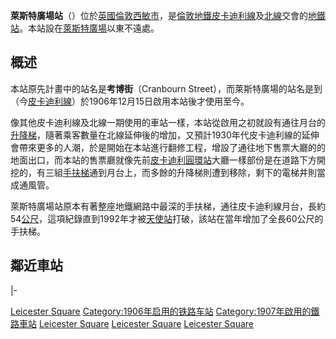 {{TfL Translations}}
{{Infobox London station
| name = 萊斯特廣場<br />Leicester Square
| symbol = underground
| image_name = LeicesterSquareTubeStation.jpg
| latitude = {{decdeg|51|30|41|N|4}}
| longitude = {{decdeg|0|07|41|W|4}}
| map_type = Central London
| map_type_zh = 倫敦市中央
| manager = [[倫敦地鐵|倫敦地鐵]]
| fare_zone = 1
| locale = [[萊斯特廣場|萊斯特廣場]]
| borough = [[西敏市|西敏市]]
| years=1906 
| events=啟用
| platforms=4
| tubeexits=38.687  }}
'''萊斯特廣場站'''（{{lang-en|Leicester Square tube station}}）位於[[英國|英國]][[倫敦|倫敦]][[西敏市|西敏市]]，是[[倫敦地鐵|倫敦地鐵]][[倫敦地鐵皮卡迪利線|皮卡迪利線]]及[[倫敦地鐵北線|北線]]交會的[[地鐵站|地鐵站]]。本站設在[[萊斯特廣場|萊斯特廣場]]以東不遠處。

== 概述 ==
本站原先計畫中的站名是'''考博街'''（Cranbourn Street），而萊斯特廣場的站名是到{{Link-en|大北方及皮卡迪利布朗普頓鐵路|Great Northern, Piccadilly and Brompton Railway}}（今[[皮卡迪利線|皮卡迪利線]]）於1906年12月15日啟用本站後才使用至今。

像其他皮卡迪利線及北線一期使用的車站一樣，本站從啟用之初就設有通往月台的[[升降梯|升降梯]]，隨著乘客數量在北線延伸後的增加，又預計1930年代皮卡迪利線的延伸會帶來更多的人潮，於是開始在本站進行翻修工程，增設了通往地下售票大廳的的地面出口，而本站的售票廳就像先前[[皮卡迪利圓環站|皮卡迪利圓環站]]大廳一樣部份是在道路下方開挖的，有三組[[手扶梯|手扶梯]]通到月台上，而多餘的升降梯則遭到移除，剩下的電梯井則當成通風管。

萊斯特廣場站原本有著整座地鐵網路中最深的手扶梯，通往皮卡迪利線月台，長約54[[公尺|公尺]]，這項紀錄直到1992年才被[[天使站|天使站]]打破，該站在當年增加了全長60公尺的手扶梯。

== 鄰近車站 ==
{{start rail box|[[File:Underground.svg|20px]] [[倫敦地鐵|倫敦地鐵]]}}
{{s-inop|[[皮卡迪利圓環站|皮卡迪利圓環站]]|往 [[厄士橋站|厄士橋]]／[[希斯洛機場1,2,3號航廈站|希斯洛1,2,3號航廈]]／[[希斯洛機場5號航廈站|5號航廈]]}}
{{s-line|[[倫敦地鐵皮卡迪利線|皮卡迪利線]]||#{{LUL color|Piccadilly}}}}
{{s-inop|[[柯芬園站|柯芬園站]]|往 [[卡克福斯特站|卡克福斯特]]}}
|-
{{s-inop|[[托登罕宮路站|托特纳姆宮路站]]|往 [[艾奇韋爾站|艾奇韋爾]]／[[米爾丘站|米爾丘]]／[[高巴內特站|高巴內特]]}}
{{s-line|[[倫敦地鐵北線|北線]]||#{{LUL color|Northern}}}}
{{s-inop|[[查令十字地鐵站|查令十字地鐵站]]|往 [[肯寧頓站|肯寧頓]]／[[摩登站|摩登]]}}
{{end box}}

{{倫敦地鐵皮卡迪利線}}
{{倫敦地鐵北線}}

[[Category:皮卡迪利線車站|Leicester Square]]
[[Category:1906年启用的铁路车站|Category:1906年启用的铁路车站]]
[[Category:1907年啟用的鐵路車站|Category:1907年啟用的鐵路車站]]
[[Category:北線車站|Leicester Square]]
[[Category:西敏市鐵路車站|Leicester Square]]
[[Category:倫敦通宵地鐵車站|Leicester Square]]